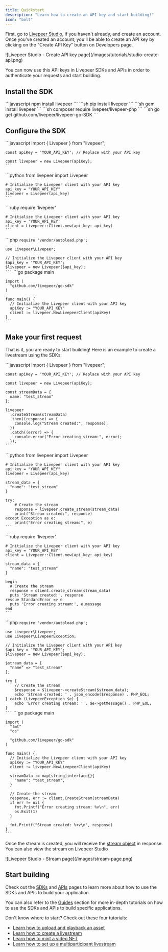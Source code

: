 ```yaml
---
title: Quickstart
description: "Learn how to create an API key and start building!"
icon: "bolt"
---
```


First, go to [Livepeer Studio](https://livepeer.studio), if you haven't already, and create an account. Once you've created an account, you'll be able to create an API key by clicking on the "Create API Key" button on Developers page.

<Frame>
  ![Livepeer Studio - Create API key
  page](/images/tutorials/studio-create-api.png)
</Frame>

You can now use this API keys in Livepeer SDKs and APIs in order to authenticate your requests and start building.

## Install the SDK

<Tabs>
  <Tab title="Node.js">```javascript npm install livepeer ```</Tab>
  <Tab title="Python">```sh pip install livepeer ```</Tab>
  <Tab title="Ruby">```sh gem install livepeer ```</Tab>
  <Tab title="PHP">```sh composer require livepeer/livepeer-php ```</Tab>
  <Tab title="Go">```sh go get github.com/livepeer/livepeer-go-SDK ```</Tab>
</Tabs>

## Configure the SDK

<Tabs>
  <Tab title="Node.js">
    ```javascript
    import { Livepeer } from "livepeer";

    const apiKey = 'YOUR_API_KEY'; // Replace with your API key

    const livepeer = new Livepeer(apiKey);
    ```

  </Tab>

  <Tab title="Python">
    ```python
    from livepeer import Livepeer

    # Initialize the Livepeer client with your API key
    api_key = "YOUR_API_KEY"
    livepeer = Livepeer(api_key)
    ```

  </Tab>

  <Tab title="Ruby">
    ```ruby
    require 'livepeer'

    # Initialize the Livepeer client with your API key
    api_key = 'YOUR_API_KEY'
    client = Livepeer::Client.new(api_key: api_key)
    ```

  </Tab>

  <Tab title="PHP">
    ```php
    <?php

    require 'vendor/autoload.php';

    use Livepeer\Livepeer;

    // Initialize the Livepeer client with your API key
    $api_key = 'YOUR_API_KEY';
    $livepeer = new Livepeer($api_key);
    ```

  </Tab>

  <Tab title="Go">
    ```go
    package main

    import (
      "github.com/livepeer/go-sdk"
    )

    func main() {
      // Initialize the Livepeer client with your API key
      apiKey := "YOUR_API_KEY"
      client := livepeer.NewLivepeerClient(apiKey)
    }
    ```

  </Tab>
</Tabs>

## Make your first request

That is it, you are ready to start building! Here is an example to create a livestream using the SDKs:

<Tabs>
  <Tab title="Node.js">
    ```javascript
    import { Livepeer } from "livepeer";

    const apiKey = 'YOUR_API_KEY'; // Replace with your API key

    const livepeer = new Livepeer(apiKey);

    const streamData = {
      name: "test_stream"
    };

    livepeer
      .createStream(streamData)
      .then((response) => {
        console.log("Stream created:", response);
      })
      .catch((error) => {
        console.error("Error creating stream:", error);
      });
    ```

  </Tab>

  <Tab title="Python">
    ```python
    from livepeer import Livepeer

    # Initialize the Livepeer client with your API key
    api_key = "YOUR_API_KEY"
    livepeer = Livepeer(api_key)

    stream_data = {
      "name": "test_stream"
    }

    try:
        # Create the stream
        response = livepeer.create_stream(stream_data)
        print("Stream created:", response)
    except Exception as e:
        print("Error creating stream:", e)
    ```

  </Tab>

  <Tab title="Ruby">
    ```ruby
    require 'livepeer'

    # Initialize the Livepeer client with your API key
    api_key = 'YOUR_API_KEY'
    client = Livepeer::Client.new(api_key: api_key)

    stream_data = {
      "name": "test_stream"
    }

    begin
      # Create the stream
      response = client.create_stream(stream_data)
      puts 'Stream created:', response
    rescue StandardError => e
      puts 'Error creating stream:', e.message
    end
    ```

  </Tab>

  <Tab title="PHP">
    ```php
    <?php

    require 'vendor/autoload.php';

    use Livepeer\Livepeer;
    use Livepeer\LivepeerException;

    // Initialize the Livepeer client with your API key
    $api_key = 'YOUR_API_KEY';
    $livepeer = new Livepeer($api_key);

    $stream_data = [
      "name" => "test_stream"
    ];

    try {
        // Create the stream
        $response = $livepeer->createStream($stream_data);
        echo 'Stream created: ' . json_encode($response) . PHP_EOL;
    } catch (LivepeerException $e) {
        echo 'Error creating stream: ' . $e->getMessage() . PHP_EOL;
    }
    ```

  </Tab>

  <Tab title="Go">
    ```go
    package main

    import (
      "fmt"
      "os"

      "github.com/livepeer/go-sdk"
    )

    func main() {
      // Initialize the Livepeer client with your API key
      apiKey := "YOUR_API_KEY"
      client := livepeer.NewLivepeerClient(apiKey)

      streamData := map[string]interface{}{
        "name": "test_stream",
      }

      // Create the stream
      response, err := client.CreateStream(streamData)
      if err != nil {
        fmt.Printf("Error creating stream: %v\n", err)
        os.Exit(1)
      }

      fmt.Printf("Stream created: %+v\n", response)
    }
    ```

  </Tab>
</Tabs>

Once the stream is created, you will receive the [stream object](/api-reference/stream/create) in response. You can also view the stream on Livepeer Studio

<Frame>![Livepeer Studio - Stream page](/images/stream-page.png)</Frame>

## Start building

Check out the [SDKs](/sdk) and [APIs](/api) pages to learn more about how to use the SDKs and APIs to build your application.

You can also refer to the [Guides](/guides) section for more in-depth tutorials on how to use the SDKs and APIs to build specific applications.

Don't know where to start? Check out these four tutorials:

- [Learn how to upload and playback an asset](/developers/guides/upload-video-asset)
- [Learn how to create a livestream](/developers/guides/create-livestream)
- [Learn how to mint a video NFT](/developers/guides/mint-video-nft)
- [Learn how to set up a multiparticipant livestream](/developers/guides/multiparticipant-stream)
